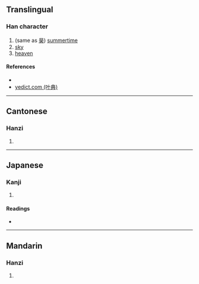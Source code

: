 {{character info/new}}
==Translingual==

===Han character===
{{Han char|rn=72|rad=日|as=05|sn=9|four=60223|canj=AKLL|ids=⿱日夰}}

# (same as [[昊]]) [[summertime]]
# [[sky]]
# [[heaven]]

====References====
* {{Han ref|kx=0493.110|dkj=13845|hdz=21499.050|uh=6626|ud=26150|bh=CEF0|bd=52976}}
* [http://yedict.com/htm/66/6626.htm yedict.com (叶典)]

----

==Cantonese==

===Hanzi===
{{yue-hanzi|jyut=[[hou6]]|y=hou6}}

# {{defn|lang=yue|sort=日05}}

----

==Japanese==

===Kanji===
{{ja-kanji|grade=|rs=日05}}

# {{defn|lang=ja|sort=日05}}

====Readings====
* {{ja-readings|on=[[こう]] (kō)|kun=[[そら]] (sora)}}

----

==Mandarin==

===Hanzi===
{{cmn-hanzi|pin=[[hào]] ([[hao4]])|wg=hao<sup>4</sup>}}

# {{defn|lang=cmn|sort=日05}}